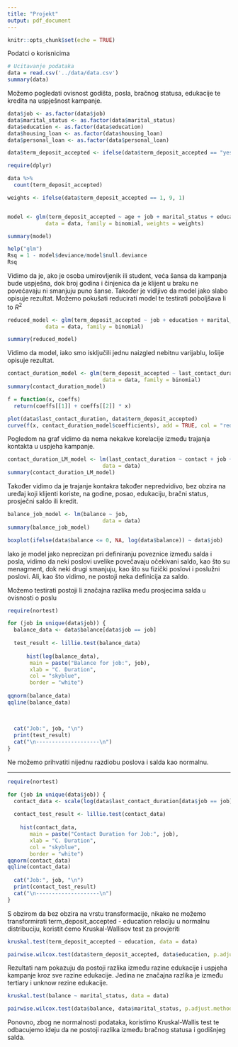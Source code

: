 ---
title: "Projekt"
output: pdf_document
---

```{r setup, include=FALSE}
knitr::opts_chunk$set(echo = TRUE)
```

Podatci o korisnicima

```{r podatci}
# Ucitavanje podataka
data = read.csv('../data/data.csv')
summary(data)
```

Možemo pogledati ovisnost godišta, posla, bračnog statusa, edukacije te kredita na uspješnost kampanje.

```{r test ovisnosti uspijeha}

data$job <- as.factor(data$job)
data$marital_status <- as.factor(data$marital_status)
data$education <- as.factor(data$education)
data$housing_loan <- as.factor(data$housing_loan)
data$personal_loan <- as.factor(data$personal_loan)

data$term_deposit_accepted <- ifelse(data$term_deposit_accepted == "yes", 1, 0)

require(dplyr)

data %>%
  count(term_deposit_accepted)

weights <- ifelse(data$term_deposit_accepted == 1, 9, 1)


model <- glm(term_deposit_accepted ~ age + job + marital_status + education + balance + default + contact + housing_loan + personal_loan + last_contact_duration + previous_contacts_count, 
            data = data, family = binomial, weights = weights)

summary(model)

help("glm")
Rsq = 1 - model$deviance/model$null.deviance
Rsq
```

Vidimo da je, ako je osoba umirovljenik ili student, veća šansa da kampanja bude uspješna, dok broj godina i činjenica da je klijent u braku ne povećavaju ni smanjuju puno šanse. Također je vidljivo da model jako slabo opisuje rezultat. Možemo pokušati reducirati model te testirati poboljšava li to $R^2$

```{r LM za reducirani model}

reduced_model <- glm(term_deposit_accepted ~ job + education + marital_status, 
            data = data, family = binomial)

summary(reduced_model)

```

Vidimo da model, iako smo isključili jednu naizgled nebitnu varijablu, lošije opisuje rezultat.

```{r LM ovisnosti last_contact_duration}

contact_duration_model <- glm(term_deposit_accepted ~ last_contact_duration, 
                              data = data, family = binomial)
summary(contact_duration_model)

f = function(x, coeffs)
  return(coeffs[[1]] + coeffs[[2]] * x)

plot(data$last_contact_duration, data$term_deposit_accepted) 
curve(f(x, contact_duration_model$coefficients), add = TRUE, col = "red")

```

Pogledom na graf vidimo da nema nekakve korelacije između trajanja kontakta u uspjeha kampanje.

```{r ovisnosti o trajanju kontakta}

contact_duration_LM_model <- lm(last_contact_duration ~ contact + job + age + education + marital_status + balance + default, 
                              data = data)
summary(contact_duration_LM_model)


```

Također vidimo da je trajanje kontakra također nepredvidivo, bez obzira na uređaj koji klijenti koriste, na godine, posao, edukaciju, bračni status, prosječni saldo ili kredit.

```{r ovisnosti salda o poslu}

balance_job_model <- lm(balance ~ job, 
                              data = data)
summary(balance_job_model)

boxplot(ifelse(data$balance <= 0, NA, log(data$balance)) ~ data$job)


```

Iako je model jako neprecizan pri definiranju poveznice između salda i posla, vidimo da neki poslovi uvelike povečavaju očekivani saldo, kao što su menagment, dok neki drugi smanjuju, kao što su fizički poslovi i poslužni poslovi. Ali, kao što vidimo, ne postoji neka definicija za saldo.

Možemo testirati postoji li značajna razlika među prosjecima salda u ovisnosti o poslu

```{r test normalnosti ovisnosti salda o poslu}
require(nortest)

for (job in unique(data$job)) {
  balance_data <- data$balance[data$job == job]
  
  test_result <- lillie.test(balance_data)
  
      hist(log(balance_data), 
       main = paste("Balance for job:", job), 
       xlab = "C. Duration", 
       col = "skyblue", 
       border = "white")
    
qqnorm(balance_data)
qqline(balance_data)
      
      
  
  cat("Job:", job, "\n")
  print(test_result)
  cat("\n--------------------\n")
}


```
Ne možemo prihvatiti nijednu razdiobu poslova i salda kao normalnu.

----------------------------------------------------------------------------------------------

```{r ovisnosti salda o poslu}
require(nortest)

for (job in unique(data$job)) {
  contact_data <- scale(log(data$last_contact_duration[data$job == job] + 1))
  
  contact_test_result <- lillie.test(contact_data)
  
    hist(contact_data, 
       main = paste("Contact Duration for Job:", job), 
       xlab = "C. Duration", 
       col = "skyblue", 
       border = "white")
qqnorm(contact_data)
qqline(contact_data)
    
  cat("Job:", job, "\n")
  print(contact_test_result)
  cat("\n--------------------\n")
}


```

S obzirom da bez obzira na vrstu transformacije, nikako ne možemo transformirati term_deposit_accepted - education relaciju u normalnu distribuciju, koristit ćemo Kruskal-Wallisov test za provjeriti

```{r Kruskal-Wallisov test accepted-education}


kruskal.test(term_deposit_accepted ~ education, data = data)

pairwise.wilcox.test(data$term_deposit_accepted, data$education, p.adjust.method = "bonferroni")

```

Rezultati nam pokazuju da postoji razlika između razine edukacije i uspjeha kampanje kroz sve razine edukacije. Jedina ne značajna razlika je između tertiary i unknow rezine edukacije.

```{r Kruskal-Wallisov test balance-marital_status}


kruskal.test(balance ~ marital_status, data = data)

pairwise.wilcox.test(data$balance, data$marital_status, p.adjust.method = "bonferroni")


```

Ponovno, zbog ne normalnosti podataka, koristimo Kruskal-Wallis test te odbacujemo ideju da ne postoji razlika između bračnog statusa i godišnjeg salda.

